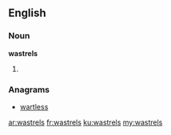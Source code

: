 ==English==

===Noun===
'''wastrels'''

# {{plural of|wastrel}}

===Anagrams===
* [[wartless#English|wartless]]

[[ar:wastrels]]
[[fr:wastrels]]
[[ku:wastrels]]
[[my:wastrels]]